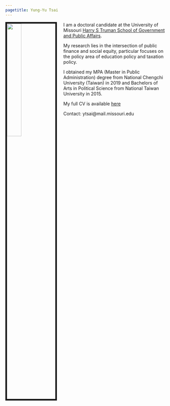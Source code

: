 ```yaml
---
pagetitle: Yung-Yu Tsai
---
```


<link rel="stylesheet" href="styles.css" type="text/css">


<img src="images/yungyutsai.png" style="width:30%; border:5px solid; margin-right: 20px" align="left">
<!--
<iframe width="560" height="315" style="margin-right: 20px" align="left" frameborder="0"
src="https://www.youtube.com/embed/-26g5lJaFhE">
</iframe>
--> 

I am a doctoral candidate at the University of Missouri <a href = "https://truman.missouri.edu" target="_blank">Harry S Truman School of Government and Public Affairs</a>. 

My research lies in the intersection of public finance and social equity, particular focuses on the policy area of education policy and taxation policy.

I obtained my MPA (Master in Public Administration) degree from National Chengchi University (Taiwan) in 2019 and Bachelors of Arts in Political Science from National Taiwan University in 2015.

My full CV is available <a href = "files/CV_YungYuTsai.pdf" target="_blank">here</a>

Contact: ytsai@mail.missouri.edu